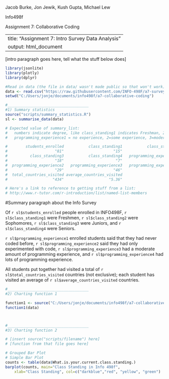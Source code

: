 Jacob Burke, Jon Jewik, Kush Gupta, Michael Lew

Info498f

Assignment 7: Collaborative Coding

---
title: "Assignment 7: Intro Survey Data Analysis"
output: html_document
---










[intro paragraph goes here, tell what the stuff below does]











```r
library(jsonlite)
library(plotly)
library(dplyr)

#Read in data (the file in data/ wasn't made public so that won't work)
data <- read.csv("https://raw.githubusercontent.com/INFO-498F/a7-survey-data/master/intro_survey_data.csv")
setwd("C:/Users/jonje/documents/info498f/a7-collaborative-coding")

#____________________________________
#1) Summary statistics
source("scripts/summary_statistics.R")
sl <- summarise_data(data)

# Expected value of summary_list:
#   numbers indicate degree, like class_standing1 indicates Freshman, 2=sophomore, 3=junior, 4=senior,
#   programming_experience1 = no experience, 2=some experience, 3=moderate experience, 4=lots of experience

#        students_enrolled           class_standing1           class_standing2 
#                     "81"                      "15"                      "41" 
#          class_standing3           class_standing4   programming_experience1 
#                     "18"                       "7"                       "3" 
#  programming_experience2   programming_experience3   programming_experience4 
#                     "29"                      "46"                       "3" 
#  total_countries_visited average_countries_visited 
#                    "434"                    "5.36" 

# Here's a link to reference to getting stuff from a list:
# http://www.r-tutor.com/r-introduction/list/named-list-members

```
#Summary paragraph about the Info Survey

Of `r sl$students_enrolled` people enrolled in INFO498F, `r sl$class_standing1` were Freshmen, `r sl$class_standing2` were Sophomores, `r sl$class_standing3` were Juniors, and `r sl$class_standing4` were Seniors.

`r sl$programming_experience1` enrolled students said that they had never coded before, `r sl$programming_experience2` said they had only experimented with code, `r sl$programming_experience3` had a moderate amount of programming experience, and `r sl$programming_experience4` had lots of programming experience.

All students put together had visited a total of `r sl$total_countries_visited` countries (not exclusive); each student has visited an average of `r sl$average_countries_visited` countries.

```r

#____________________________________
#2) Charting function 1

function1 <- source("C:/Users/jonje/documents/info498f/a7-collaborative-coding/scripts/chart1.R")
function1(data)



#____________________________________
#3) Charting function 2

# [insert source("scripts/filename") here]
# [function from that file goes here]

# Grouped Bar Plot
# Simple Bar Plot 
counts <- table(data$What.is.your.current.class.standing.)
barplot(counts, main="Class Standing in Info 498f", 
  	xlab="Class Standing", col=c("darkblue","red", "yellow", "green")



```